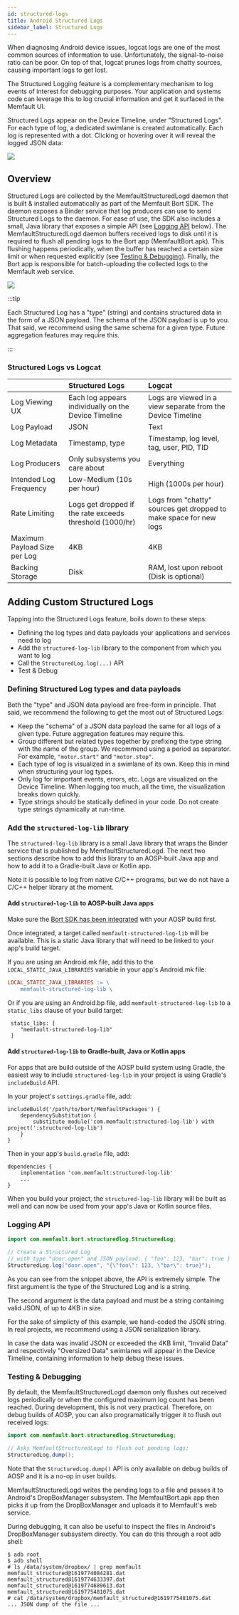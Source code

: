 ```yaml
---
id: structured-logs
title: Android Structured Logs
sidebar_label: Structured Logs
---
```


When diagnosing Android device issues, logcat logs are one of the most common
sources of information to use. Unfortunately, the signal-to-noise ratio can be
poor. On top of that, logcat prunes logs from chatty sources, causing important
logs to get lost.

The Structured Logging feature is a complementary mechanism to log events of
interest for debugging purposes. Your application and systems code can leverage
this to log crucial information and get it surfaced in the Memfault UI.

Structured Logs appear on the Device Timeline, under "Structured Logs". For each
type of log, a dedicated swimlane is created automatically. Each log is
represented with a dot. Clicking or hovering over it will reveal the logged JSON
data:

![](/img/docs/android/android-structured-logs.png)

## Overview

Structured Logs are collected by the MemfaultStructuredLogd daemon that is built
& installed automatically as part of the Memfault Bort SDK. The daemon exposes a
Binder service that log producers can use to send Structured Logs to the daemon.
For ease of use, the SDK also includes a small, Java library that exposes a
simple API (see [Logging API](#logging-api) below). The MemfaultStructuredLogd
daemon buffers received logs to disk until it is required to flush all pending
logs to the Bort app (MemfaultBort.apk). This flushing happens periodically,
when the buffer has reached a certain size limit or when requested explicitly
(see [Testing & Debugging](#testing--debugging)). Finally, the Bort app is
responsible for batch-uploading the collected logs to the Memfault web service.

<!-- Source: https://www.figma.com/file/GQIimU8iOtCrxGrdE6RxL3/Memfault-Android-Architecture?node-id=111%3A2 -->

![](/img/docs/android/android-structured-logs-diagram.svg)

:::tip

Each Structured Log has a "type" (string) and contains structured data in the
form of a JSON payload. The schema of the JSON payload is up to you. That said,
we recommend using the same schema for a given type. Future aggregation features
may require this.

:::

### Structured Logs vs Logcat

|                              | Structured Logs                                          | Logcat                                                            |
| ---------------------------- | :------------------------------------------------------- | :---------------------------------------------------------------- |
| Log Viewing UX               | Each log appears individually on the Device Timeline     | Logs are viewed in a view separate from the Device Timeline       |
| Log Payload                  | JSON                                                     | Text                                                              |
| Log Metadata                 | Timestamp, type                                          | Timestamp, log level, tag, user, PID, TID                         |
| Log Producers                | Only subsystems you care about                           | Everything                                                        |
| Intended Log Frequency       | Low-Medium (10s per hour)                                | High (1000s per hour)                                             |
| Rate Limiting                | Logs get dropped if the rate exceeds threshold (1000/hr) | Logs from "chatty" sources get dropped to make space for new logs |
| Maximum Payload Size per Log | 4KB                                                      | 4KB                                                               |
| Backing Storage              | Disk                                                     | RAM, lost upon reboot (Disk is optional)                          |

## Adding Custom Structured Logs

Tapping into the Structured Logs feature, boils down to these steps:

- Defining the log types and data payloads your applications and services need
  to log
- Add the `structured-log-lib` library to the component from which you want to
  log
- Call the `StructuredLog.log(...)` API
- Test & Debug

### Defining Structured Log types and data payloads

Both the "type" and JSON data payload are free-form in principle. That said, we
recommend the following to get the most out of Structured Logs:

- Keep the "schema" of a JSON data payload the same for all logs of a given
  type. Future aggregation features may require this.
- Group different but related types together by prefixing the type string with
  the name of the group. We recommend using a period as separator. For example,
  `"motor.start"` and `"motor.stop"`.
- Each type of log is visualized in a swimlane of its own. Keep this in mind
  when structuring your log types.
- Only log for important events, errors, etc. Logs are visualized on the Device
  Timeline. When logging too much, all the time, the visualization breaks down
  quickly.
- Type strings should be statically defined in your code. Do not create type
  strings dynamically at run-time.

### Add the `structured-log-lib` library

The `structured-log-lib` library is a small Java library that wraps the Binder
service that is published by MemfaultStructuredLogd. The next two sections
describe how to add this library to an AOSP-built Java app and how to add it to
a Gradle-built Java or Kotlin app.

Note it is possible to log from native C/C++ programs, but we do not have a
C/C++ helper library at the moment.

#### Add `structured-log-lib` to AOSP-built Java apps

Make sure the
[Bort SDK has been integrated](https://mflt.io/android-getting-started) with
your AOSP build first.

Once integrated, a target called `memfault-structured-log-lib` will be
available. This is a static Java library that will need to be linked to your
app's build target.

If you are using an Android.mk file, add this to the
`LOCAL_STATIC_JAVA_LIBRARIES` variable in your app's Android.mk file:

```makefile
LOCAL_STATIC_JAVA_LIBRARIES := \
    memfault-structured-log-lib \
```

Or if you are using an Android.bp file, add `memfault-structured-log-lib` to a
`static_libs` clause of your build target:

```
 static_libs: [
    "memfault-structured-log-lib"
 ]
```

#### Add `structured-log-lib` to Gradle-built, Java or Kotlin apps

For apps that are build outside of the AOSP build system using Gradle, the
easiest way to include `structured-log-lib` in your project is using Gradle's
`includeBuild` API.

In your project's `settings.gradle` file, add:

```
includeBuild('/path/to/bort/MemfaultPackages') {
    dependencySubstitution {
        substitute module('com.memfault:structured-log-lib') with project(':structured-log-lib')
    }
}
```

Then in your app's `build.gradle` file, add:

```
dependencies {
    implementation 'com.memfault:structured-log-lib'
    ...
}
```

When you build your project, the `structured-log-lib` library will be built as
well and can now be used from your app's Java or Kotlin source files.

### Logging API

```java
import com.memfault.bort.structuredlog.StructuredLog;

// Create a Structured Log
// with type "door.open" and JSON payload: { "foo": 123, "bar": true }
StructuredLog.log("door.open", "{\"foo\": 123, \"bar\": true}");
```

As you can see from the snippet above, the API is extremely simple. The first
argument is the type of the Structured Log and is a string.

The second argument is the data payload and must be a string containing valid
JSON, of up to 4KB in size.

For the sake of simplicty of this example, we hand-coded the JSON string. In
real projects, we recommend using a JSON serialization library.

In case the data was invalid JSON or exceeded the 4KB limit, "Invalid Data" and
respectively "Oversized Data" swimlanes will appear in the Device Timeline,
containing information to help debug these issues.

### Testing & Debugging

By default, the MemfaultStructuredLogd daemon only flushes out received logs
periodically or when the configured maximum log count has been reached. During
development, this is not very practical. Therefore, on debug builds of AOSP, you
can also programatically trigger it to flush out received logs:

```java
import com.memfault.bort.structuredlog.StructuredLog;

// Asks MemfaultStructuredLogd to flush out pending logs:
StructuredLog.dump();
```

Note that the `StructuredLog.dump()` API is only available on debug builds of
AOSP and it is a no-op in user builds.

MemfaultStructuredLogd writes the pending logs to a file and passes it to
Android's DropBoxManager subsystem. The MemfaultBort.apk app then picks it up
from the DropBoxManager and uploads it to Memfault's web service.

During debugging, it can also be useful to inspect the files in Android's
DropBoxManager subsystem directly. You can do this through a root adb shell:

```shell
$ adb root
$ adb shell
# ls /data/system/dropbox/ | grep memfault
memfault_structured@1619774084281.dat
memfault_structured@1619774633397.dat
memfault_structured@1619774689613.dat
memfault_structured@1619775481075.dat
# cat /data/system/dropbox/memfault_structured@1619775481075.dat
... JSON dump of the file ...
```
